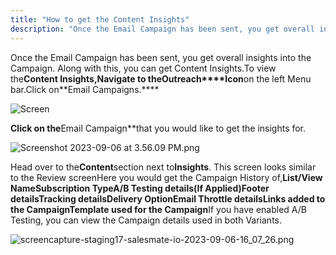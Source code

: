 ```yaml
---
title: "How to get the Content Insights"
description: "Once the Email Campaign has been sent, you get overall insights into the Campaign. Along with this, you can get Content Insights.To view the**Content"
---
```


Once the Email Campaign has been sent, you get overall insights into the Campaign. Along with this, you can get Content Insights.To view the**Content Insights,**Navigate to the**Outreach****Icon**on the left Menu bar.Click on**Email Campaigns.****

![Screen](./images/Screen-Shot-2023-07-06-at-4.42.14-PM-7.png)

**Click on the**Email Campaign**that you would like to get the insights for.

![Screenshot 2023-09-06 at 3.56.09 PM.png](./images/Screenshot-2023-09-06-at-3.56.09-PM-7.png)

Head over to the**Content**section next to**Insights**. This screen looks similar to the Review screenHere you would get the Campaign History of,**List/View Name****Subscription Type****A/B Testing details(If Applied)****Footer details****Tracking details****Delivery Option****Email Throttle details****Links added to the Campaign****Template used for the Campaign**If you have enabled A/B Testing, you can view the Campaign details used in both Variants.

![screencapture-staging17-salesmate-io-2023-09-06-16_07_26.png](./images/Campaign-email-performance-over-time.png)
